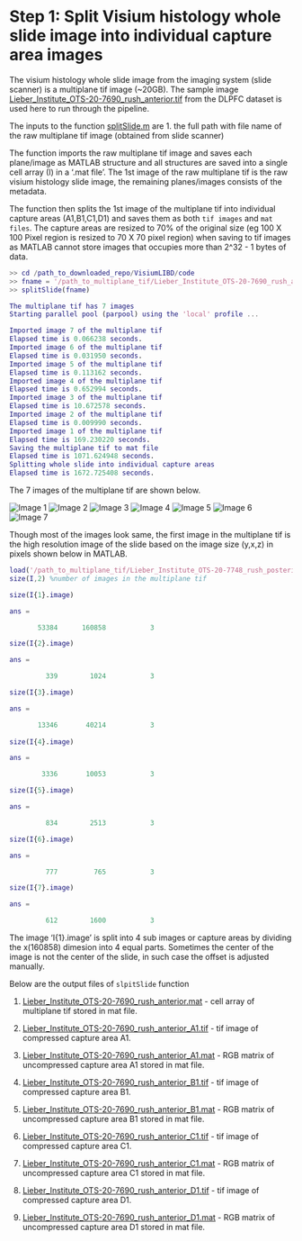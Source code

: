 # Step 1: Split Visium histology whole slide image into individual capture area images

The visium histology whole slide image from the imaging system (slide scanner) is a multiplane tif image (~20GB). The sample image [Lieber_Institute_OTS-20-7690_rush_anterior.tif](link to AWS) from the DLPFC dataset is used here to run through the pipeline. 

The inputs to the function [splitSlide.m](https://github.com/LieberInstitute/VisiumLIBD/blob/main/code/splitSlide.m) are 
1. the full path with file name of the raw multiplane tif image (obtained from slide scanner)

The function imports the raw multiplane tif image and saves each plane/image as MATLAB structure and all structures are saved into a single cell array (I) in a '.mat file'. The 1st image of the raw multiplane tif is the raw visium histology slide image, the remaining planes/images consists of the metadata. 

The function then splits the 1st image of the multiplane tif into individual capture areas (A1,B1,C1,D1) and saves them as both `tif images` and `mat files`. The capture areas are resized to 70% of the original size (eg 100 X 100 Pixel region is resized to 70 X 70 pixel region) when saving to tif images as MATLAB cannot store images that occupies more than 2^32 - 1 bytes of data.

```MATLAB
>> cd /path_to_downloaded_repo/VisiumLIBD/code
>> fname = '/path_to_multiplane_tif/Lieber_Institute_OTS-20-7690_rush_anterior.tif';
>> splitSlide(fname)

The multiplane tif has 7 images
Starting parallel pool (parpool) using the 'local' profile ...

Imported image 7 of the multiplane tif
Elapsed time is 0.066238 seconds.
Imported image 6 of the multiplane tif
Elapsed time is 0.031950 seconds.
Imported image 5 of the multiplane tif
Elapsed time is 0.113162 seconds.
Imported image 4 of the multiplane tif
Elapsed time is 0.652994 seconds.
Imported image 3 of the multiplane tif
Elapsed time is 10.672578 seconds.
Imported image 2 of the multiplane tif
Elapsed time is 0.009990 seconds.
Imported image 1 of the multiplane tif
Elapsed time is 169.230220 seconds.
Saving the multiplane tif to mat file
Elapsed time is 1071.624948 seconds.
Splitting whole slide into individual capture areas
Elapsed time is 1672.725408 seconds.

```
The 7 images of the multiplane tif are shown below.

<img src="images/img1.png" title="Image 1" /> <img src="images/img2.png" title="Image 2" /> <img src="images/img3.png" title="Image 3" /> <img src="images/img4.png" title="Image 4" /> <img src="images/img5.png" title="Image 5" /> <img src="images/img6.png" title="Image 6" /> <img src="images/img7.png" title="Image 7" /><br/>

Though most of the images look same, the first image in the multiplane tif is the high resolution image of the slide based on the image size (y,x,z) in pixels shown below in MATLAB. 

```MATLAB
load('/path_to_multiplane_tif/Lieber_Institute_OTS-20-7748_rush_posterior.mat')
size(I,2) %number of images in the multiplane tif

size(I{1}.image)

ans =

       53384      160858           3

size(I{2}.image)

ans =

         339        1024           3

size(I{3}.image)

ans =

       13346       40214           3
       
size(I{4}.image)

ans =

        3336       10053           3

size(I{5}.image)  

ans =

         834        2513           3

size(I{6}.image)

ans =

         777         765           3

size(I{7}.image)  

ans =

         612        1600           3

```

The image 'I{1}.image' is split into 4 sub images or capture areas by dividing the x(160858) dimesion into 4 equal parts. Sometimes the center of the image is not the center of the slide, in such case the offset is adjusted manually. 

Below are the output files of `slpitSlide` function

1. [Lieber_Institute_OTS-20-7690_rush_anterior.mat](AWS link) - cell array of multiplane tif stored in mat file.

2. [Lieber_Institute_OTS-20-7690_rush_anterior_A1.tif](AWS link) - tif image of compressed capture area A1.

3. [Lieber_Institute_OTS-20-7690_rush_anterior_A1.mat](AWS link) - RGB matrix of uncompressed capture area A1 stored in mat file.

4. [Lieber_Institute_OTS-20-7690_rush_anterior_B1.tif](AWS link) - tif image of compressed capture area B1.

5. [Lieber_Institute_OTS-20-7690_rush_anterior_B1.mat](AWS link) - RGB matrix of uncompressed capture area B1 stored in mat file.

6. [Lieber_Institute_OTS-20-7690_rush_anterior_C1.tif](AWS link) - tif image of compressed capture area C1.

7. [Lieber_Institute_OTS-20-7690_rush_anterior_C1.mat](AWS link) - RGB matrix of uncompressed capture area C1 stored in mat file.

8. [Lieber_Institute_OTS-20-7690_rush_anterior_D1.tif](AWS link) - tif image of compressed capture area D1.

9. [Lieber_Institute_OTS-20-7690_rush_anterior_D1.mat](AWS link) - RGB matrix of uncompressed capture area D1 stored in mat file.
